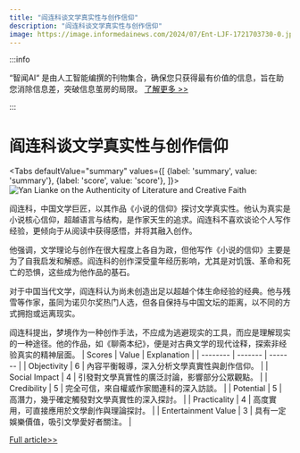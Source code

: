```yaml
---
title: "阎连科谈文学真实性与创作信仰"
description: "阎连科谈文学真实性与创作信仰"
image: https://image.informedainews.com/2024/07/Ent-LJF-1721703730-0.jpg
---
```



:::info

“智闻AI“ 是由人工智能编撰的刊物集合，确保您只获得最有价值的信息，旨在助您消除信息差，突破信息茧房的局限。  [了解更多 >>](/)

:::

# 阎连科谈文学真实性与创作信仰


<Tabs
	defaultValue="summary"
	values={[
	{label: 'summary', value: 'summary'},
	{label: 'score', value: 'score'},
]}>
<TabItem value="summary">
<img
  src="https://image.informedainews.com/2024/07/Ent-LJF-1721703730-0.jpg"
  alt="Yan Lianke on the Authenticity of Literature and Creative Faith"
/>



阎连科，中国文学巨匠，以其作品《小说的信仰》探讨文学真实性。他认为真实是小说核心信仰，超越语言与结构，是作家天生的追求。阎连科不喜欢谈论个人写作经验，更倾向于从阅读中获得感悟，并将其融入创作。

他强调，文学理论与创作在很大程度上各自为政，但他写作《小说的信仰》主要是为了自我启发和解惑。阎连科的创作深受童年经历影响，尤其是对饥饿、革命和死亡的恐惧，这些成为他作品的基石。

对于中国当代文学，阎连科认为尚未创造出足以超越个体生命经验的经典。他与残雪等作家，虽同为诺贝尔奖热门人选，但各自保持与中国文坛的距离，以不同的方式拥抱或远离现实。

阎连科提出，梦境作为一种创作手法，不应成为逃避现实的工具，而应是理解现实的一种途径。他的作品，如《聊斋本纪》，便是对古典文学的现代诠释，探索非经验真实的精神层面。
</TabItem>
<TabItem value="score">
	| Scores     | Value   | Explanation |
	| -------- | ------- | ------- |
	| Objectivity  | 6    | 內容平衡報導，深入分析文學真實性與創作信仰。    |
	| Social Impact | 4     | 引發對文學真實性的廣泛討論，影響部分公眾觀點。    |
	| Credibility    | 5    | 完全可信，來自權威作家閻連科的深入訪談。    |
	| Potential    | 5    | 高潛力，幾乎確定觸發對文學真實性的深入探討。    |
	| Practicality    | 4    | 高度實用，可直接應用於文學創作與理論探討。    |
	| Entertainment Value    | 3    | 具有一定娛樂價值，吸引文學愛好者關注。    |
</TabItem>
</Tabs>

[Full article>>](https://matters.town/a/eb4vxwla4odm)
